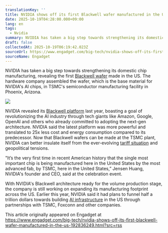 ```yaml
---
translationKey: ''
title: NVIDIA shows off its first Blackwell wafer manufactured in the US
date: 2025-10-19T04:28:00.000+09:00
lang: en
tags:
  - Nvidia
summary: NVIDIA has taken a big step towards strengthening its domestic chip manufacturing, revealing the first Blackwell wafer made in the US. The hardware company assembled the wafer, which is the base material for NVIDIA's AI chips, in TSMC's semiconductor manufacturing facility in Phoenix, Arizona.
draft: false
collectedAt: 2025-10-19T06:19:42.023Z
sourceUrl: https://www.engadget.com/big-tech/nvidia-shows-off-its-first-blackwell-wafer-manufactured-in-the-us-192836249.html?src=rss
sourceName: Engadget
---
```

NVIDIA has taken a big step towards strengthening its domestic chip manufacturing, revealing the first [Blackwell wafer](https://blogs.nvidia.com/blog/tsmc-blackwell-manufacturing/) made in the US. The hardware company assembled the wafer, which is the base material for NVIDIA's AI chips, in TSMC's semiconductor manufacturing facility in Phoenix, Arizona. 

![](/images/posts/42939977c2cd9d614a72a32b1150e340.webp)

NVIDIA revealed its [Blackwell platform](https://www.engadget.com/nvidias-gpus-powered-the-ai-revolution-its-new-blackwell-chips-are-up-to-30-times-faster-001059577.html) last year, boasting a goal of revolutionizing the AI industry through tech giants like Amazon, Google, OpenAI and others who already committed to adopting the next-gen architecture. NVIDIA said the latest platform was more powerful and translated to 25x less cost and energy consumption compared to its predecessor. Now that Blackwell wafers can be made at the TSMC plant, NVIDIA can better insulate itself from the ever-evolving [tariff situation](https://www.engadget.com/mobile/smartphones/trump-threatens-a-25-percent-tariff-on-all-smartphones-not-made-in-the-us-195122531.html) and geopolitical tensions.

"It’s the very first time in recent American history that the single most important chip is being manufactured here in the United States by the most advanced fab, by TSMC, here in the United States,” Jensen Huang, NVIDIA's founder and CEO, said at the celebration event.

With NVIDIA's Blackwell architecture ready for the volume production stage, the company is still working on expanding its manufacturing footprint across the US. Earlier this year, NVIDIA said it had plans to funnel half a trillion dollars towards building [AI infrastructure](https://blogs.nvidia.com/blog/nvidia-manufacture-american-made-ai-supercomputers-us/) in the US through partnerships with TSMC, Foxconn and other companies.

This article originally appeared on Engadget at https://www.engadget.com/big-tech/nvidia-shows-off-its-first-blackwell-wafer-manufactured-in-the-us-192836249.html?src=rss
